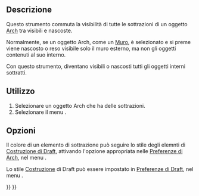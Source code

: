 <languages/>

<div class="mw-translate-fuzzy">
{{Docnav/it
|[[Arch_IfcSpreadsheet/it|Crea un foglio di calcolo Ifc]]
|[[Arch_Preferences/it|Preferenze]]
|[[Arch_Workbench/it|Arch]]
|IconL=Arch_IfcSpreadsheet.svg
|IconR=
|IconC=Workbench_Arch.svg
}}
</div>

{{VeryImportantMessage|THIS COMMAND IS PART OF THE INTEGRATED [[BIM_Workbench|BIM WORKBENCH]] IN V1.0<br>
This page has been updated for that version.}}

<div class="mw-translate-fuzzy">
{{GuiCommand/it
|Name=Arch ToggleSubs
‏‎|Name/it=Attiva/Disattiva sottocomponenti
|MenuLocation=Arch → Utilità → Attiva/Disattiva sottocomponenti
|Workbenches=[[Arch_Workbench/it|Arch]]
|Shortcut=Ctrl + Spazio
|SeeAlso=[[Arch_Component/it|Componente]]
}}
</div>

<span id="Description"></span>
==Descrizione==

<div class="mw-translate-fuzzy">
Questo strumento commuta la visibilità di tutte le sottrazioni di un oggetto [[Arch_Workbench/it|Arch]] tra visibili e nascoste.
</div>

<div class="mw-translate-fuzzy">
Normalmente, se un oggetto Arch, come un [[Arch Wall/it|Muro]], è selezionato e si preme {{KEY|Spazio}} viene nascosto o reso visibile solo il muro esterno, ma non gli oggetti contenuti al suo interno.
</div>

Con questo strumento, diventano visibili o nascosti tutti gli oggetti interni sottratti.

<span id="Usage"></span>
==Utilizzo==

<div class="mw-translate-fuzzy">
# Selezionare un oggetto Arch che ha delle sottrazioni.
# Selezionare il menu {{MenuCommand|Arch → Utilità → [[Image:Arch ToggleSubs‏‎.svg|16px]] [[Arch_ToggleSubs‏‎/it‏‎|Attiva/Disattiva sottocomponenti]]}}.
</div>

<span id="Options"></span>
== Opzioni==

Il colore di un elemento di sottrazione può seguire lo stile degli elemnti di [[Draft_ToggleConstructionMode/it|Costruzione di Draft]], attivando l'opzione appropriata nelle [[Arch_Preferences/it|Preferenze di Arch]], nel menu {{MenuCommand|Modifica → Preferenze → Arch → Applica lo stile di costruzione di Draft}}.

Lo stile [[Draft_ToggleConstructionMode/it|Costruzione]] di Draft può essere impostato in [[Draft_Preferences/it|Preferenze di Draft]], nel menu {{MenuCommand|Preferenze → Draft → Generale}}.


<div class="mw-translate-fuzzy">
{{Docnav/it
|[[Arch_IfcSpreadsheet/it|Crea un foglio di calcolo Ifc]]
|[[Arch_Preferences/it|Preferenze]]
|[[Arch_Workbench/it|Arch]]
|IconL=Arch_IfcSpreadsheet.svg
|IconR=
|IconC=Workbench_Arch.svg
}}
</div>

{{BIM_Tools_navi{{#translation:}}}}
{{Userdocnavi{{#translation:}}}}